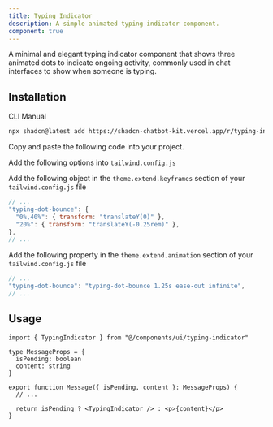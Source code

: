 ```yaml
---
title: Typing Indicator
description: A simple animated typing indicator component.
component: true
---
```


<ComponentPreview
  name="typing-indicator-demo"
  title="TypingIndicator"
  description="An animated typing indicator with bouncing dots."
/>

A minimal and elegant typing indicator component that shows three animated dots to indicate ongoing activity, commonly used in chat interfaces to show when someone is typing.

## Installation

<Tabs defaultValue="cli">

<TabsList>
  <TabsTrigger value="cli">CLI</TabsTrigger>
  <TabsTrigger value="manual">Manual</TabsTrigger>
</TabsList>

<TabsContent value="cli">

```bash
npx shadcn@latest add https://shadcn-chatbot-kit.vercel.app/r/typing-indicator.json
```

</TabsContent>

<TabsContent value="manual">

<Steps>

<Step>Copy and paste the following code into your project.</Step>

<ComponentSource name="typing-indicator" />

<Step>Add the following options into `tailwind.config.js`</Step>

Add the following object in the `theme.extend.keyframes` section of your `tailwind.config.js` file

```javascript title="tailwind.config.js"
// ...
"typing-dot-bounce": {
  "0%,40%": { transform: "translateY(0)" },
  "20%": { transform: "translateY(-0.25rem)" },
},
// ...
```

Add the following property in the `theme.extend.animation` section of your `tailwind.config.js` file

```javascript title="tailwind.config.js"
// ...
"typing-dot-bounce": "typing-dot-bounce 1.25s ease-out infinite",
// ...
```

</Steps>

</TabsContent>

</Tabs>

## Usage

```tsx
import { TypingIndicator } from "@/components/ui/typing-indicator"

type MessageProps = {
  isPending: boolean
  content: string
}

export function Message({ isPending, content }: MessageProps) {
  // ...

  return isPending ? <TypingIndicator /> : <p>{content}</p>
}
```
